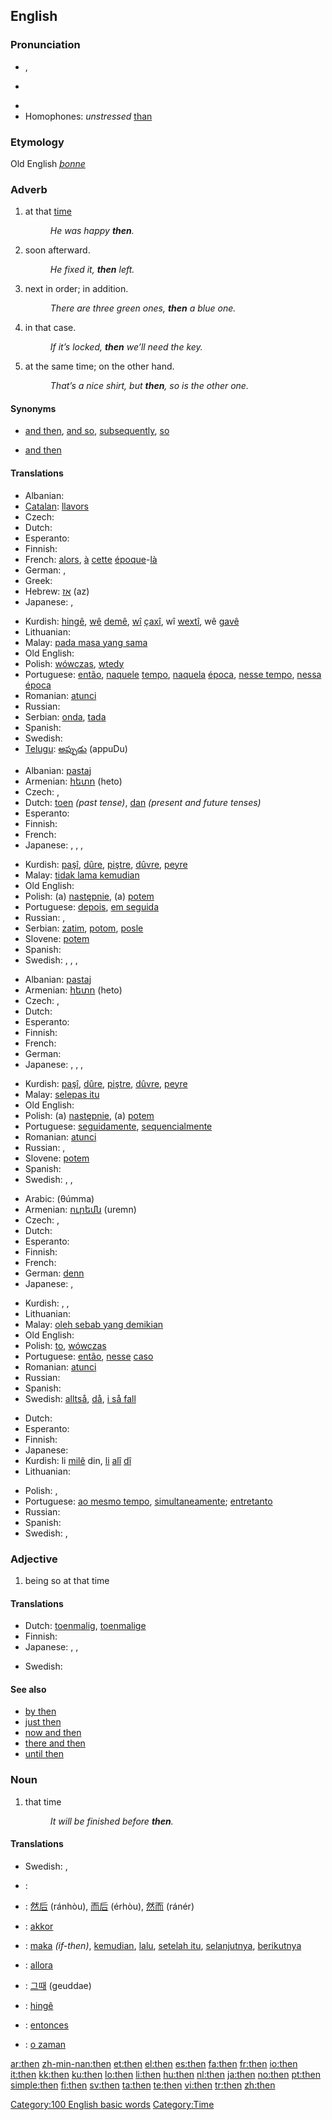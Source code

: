 ==English==

{{rank|like|little|now|78|then|A|should|can}}

===Pronunciation===
* {{a|UK|US}} {{IPA|/ðɛn/}}, {{SAMPA|/DEn/}}
* {{a|Canada}} {{IPA|/ðen/}}
* {{audio|en-us-then.ogg|Audio (US)}}
* Homophones: ''unstressed'' [[than]]<!-- (distinguished in WEAE: /ðæn/) -->
*: {{rhymes|ɛn}}

===Etymology===
Old English ''[[þonne]]''

===Adverb===
{{en-adv|-}}

# at that [[time]]
#: ''He was happy '''then'''.''
# soon afterward.
#: ''He fixed it, '''then''' left.''
# next in order; in addition.
#: ''There are three green ones, '''then''' a blue one.''
# in that case.
#: ''If it’s locked, '''then''' we’ll need the key.''
# at the same time; on the other hand.
#: ''That’s a nice shirt, but '''then''', so is the other one.''

====Synonyms====
* {{sense|soon afterward}} [[and then]], [[and so]], [[subsequently]], [[so]]
* {{sense|next in order}} [[and then]]

====Translations====
{{trans-top|at that time}}
* Albanian: {{t+|sq|atëherë|xs=Albanian}}
* [[Catalan]]: [[llavors]]
* Czech: {{t+|cs|tehdy}}
* Dutch: {{t+|nl|toen}}
* Esperanto: {{t-|eo|tiam|xs=Esperanto}}
* Finnish: {{t|fi|silloin}}
* French: [[alors]], [[à]] [[cette]] [[époque]]-[[là]]
* German: {{t+|de|dann}}, {{t+|de|damals}}
* Greek: {{t+|el|τότε|sc=Grek}}
* Hebrew: [[אז]] (az)
* Japanese: {{t|ja|そのとき|tr=sono toki|sc=Jpan}}, {{t|ja|その時点|tr=sono jiten|sc=Jpan}}
{{trans-mid}}
* Kurdish: [[hingê]], [[wê]] [[dem|demê]], [[wî]] [[çax|çaxî]], wî [[wext|wextî]], wê [[gav|gavê]]
* Lithuanian: {{t|lt|tada}}
* Malay: [[pada masa yang sama]]
* Old English: {{t-|ang|þa|alt=þā|xs=Old English}}
* Polish: [[wówczas]], [[wtedy]]
* Portuguese: [[então]], [[naquele]] [[tempo]], [[naquela]] [[época]], [[nesse tempo]], [[nessa]] [[época]]
* Romanian: [[atunci]]
* Russian: {{t+|ru|тогда|tr=togdá|sc=Cyrl}}
* Serbian: [[onda]], [[tada]]
* Spanish: {{t+|es|entonces}}
* Swedish: {{t+|sv|då}}
* [[Telugu]]: [[అప్పుడు]] (appuDu)
{{trans-bottom}}

{{trans-top|soon afterward}}
* Albanian: [[pastaj]]
* Armenian: [[հետո]] (heto)
* Czech: {{t+|cs|pak}}, {{t-|cs|potom}}
* Dutch: [[toen]] ''(past tense)'', [[dan]] ''(present and future tenses)''
* Esperanto: {{t-|eo|tiam|xs=Esperanto}}
* Finnish: {{t|fi|sitten}}
* French: {{t+|fr|puis}}
* Japanese: {{t|ja|それから|tr=sorekara|sc=Jpan}}, {{t|ja|その後|tr=sono ato|sc=Jpan}}, {{t|ja|その後|tr=sono go|sc=Jpan}}, {{t-|ja|そして|tr=soshite|sc=Jpan}}
{{trans-mid}}
* Kurdish: [[paşî]], [[dûre]], [[piştre]], [[dûvre]], [[peyre]]
* Malay: [[tidak lama kemudian]]
* Old English: {{t-|ang|þa|alt=þā|xs=Old English}}
* Polish: (a) [[następnie]], (a) [[potem]]
* Portuguese: [[depois]], [[em seguida]]
* Russian: {{t+|ru|затем|tr=zatém|sc=Cyrl}}, {{t+|ru|потом|tr=potóm|sc=Cyrl}}
* Serbian: [[zatim]], [[potom]], [[posle]]
* Slovene: [[potem]]
* Spanish: {{t-|es|luego}}
* Swedish: {{t-|sv|därpå}}, {{t+|sv|sen}}, {{t+|sv|sedan}}, {{t+|sv|så}}
{{trans-bottom}}

{{trans-top|next in order}}
* Albanian: [[pastaj]]
* Armenian: [[հետո]] (heto)
* Czech: {{t+|cs|pak}}, {{t-|cs|potom}}
* Dutch: {{t+|nl|dan}}
* Esperanto: {{t-|eo|tiam|xs=Esperanto}}
* Finnish: {{t|fi|sitten}}
* French: {{t+|fr|puis}}
* German: {{t+|de|danach}}
* Japanese: {{t|ja|それから|tr=sorekara|sc=Jpan}}, {{t|ja|その後|tr=sono ato|sc=Jpan}}, {{t|ja|その後|tr=sono go|sc=Jpan}}, {{t|ja|次に|tr=tsugini|sc=Jpan}}
{{trans-mid}}
* Kurdish: [[paşî]], [[dûre]], [[piştre]], [[dûvre]], [[peyre]]
* Malay: [[selepas itu]]
* Old English: {{t-|ang|þa|alt=þā|xs=Old English}}
* Polish: (a) [[następnie]], (a) [[potem]]
* Portuguese: [[seguidamente]], [[sequencialmente]]
* Romanian: [[atunci]]
* Russian: {{t+|ru|затем|tr=zatém|sc=Cyrl}}, {{t+|ru|потом|tr=potóm|sc=Cyrl}}
* Slovene: [[potem]]
* Spanish: {{t-|es|después}}
* Swedish: {{t+|sv|dessutom}}, {{t+|sv|sen}}, {{t+|sv|sedan}}
{{trans-bottom}}

{{trans-top|in that case}}
* Arabic: {{Arab|[[ثم]]}} (θúmma)
* Armenian: [[ուրեմն]] (uremn)
* Czech: {{t+|cs|pak}}, {{t-|cs|potom}}
* Dutch: {{t+|nl|dan}}
* Esperanto: {{t-|eo|tiam|xs=Esperanto}}
* Finnish: {{t|fi|niin}}
* French: {{t+|fr|alors}}
* German: [[denn]]
* Japanese: {{t|ja|そのとき|tr=sonotoki|sc=Jpan}}, {{t-|ja|だから|tr=dakara|sc=Jpan}}
{{trans-mid}}
* Kurdish: {{t+|ku|pa}}, {{t+|ku|de}}, {{t+|ku|madem}}
* Lithuanian: {{t|lt|tada}}
* Malay: [[oleh sebab yang demikian]]
* Old English: {{t-|ang|þa|alt=þā|xs=Old English}}
* Polish: [[to]], [[wówczas]]
* Portuguese: [[então]], [[nesse]] [[caso]]
* Romanian: [[atunci]]
* Russian: {{t+|ru|тогда|tr=togdá|sc=Cyrl}}
* Spanish: {{t+|es|entonces}}
* Swedish: [[alltså]], [[då]], [[i så fall]]
{{trans-bottom}}

{{trans-top|at the same time; on the other hand}}
* Dutch: {{t|nl|trouwens}}
* Esperanto: {{t-|eo|tamen|xs=Esperanto}}
* Finnish: {{t|fi|toisaalta}}
* Japanese: {{t|ja|そのとき|tr=sonotoki|sc=Jpan}}
* Kurdish: li [[mil|milê]] din, [[li]] [[alî]] [[dî]]
* Lithuanian: {{t|lt|tada}}
{{trans-mid}}
* Polish: {{t+|pl|również}}, {{t+|pl|także}}
* Portuguese: [[ao mesmo tempo]], [[simultaneamente]]; [[entretanto]]
* Russian: {{t+|ru|тогда|tr=togdá|sc=Cyrl}}
* Spanish: {{t+|es|también}}
* Swedish: {{t-|sv|samtidigt}}, {{t+|sv|å andra sidan}}
{{trans-bottom}}

===Adjective===
{{en-adj|-}}

# being so at that time

====Translations====
{{trans-top|being so at that time}}
* Dutch: [[toenmalig]], [[toenmalige]]
* Finnish: {{t-|fi|silloinen}}
* Japanese: {{t|ja|当時|tr=touji|sc=Jpan}}, {{t|ja|そのとき|tr=sono toki|sc=Jpan}}, {{t|ja|その時点|tr=sono jiten|sc=Jpan}}
{{trans-mid}}
* Swedish: {{t-|sv|dåvarande}}
{{trans-bottom}}

====See also====
* [[by then]]
* [[just then]]
* [[now and then]]
* [[there and then]]
* [[until then]]

===Noun===
{{en-noun|-}}

# that time
#: ''It will be finished before '''then'''.''

====Translations====
{{trans-top|being so at that time}}
* Swedish: {{t+|sv|dess}}, {{t+|sv|då}}
{{trans-mid}}
{{trans-bottom}}

{{checktrans-top}}
* {{ttbc|Arabic}}: {{Arab|[[ثم]]}} {{unicode|(θúmma)}}
* {{ttbc|Chinese}}: [[然后]] (ránhòu), [[而后]] (érhòu), [[然而]] (ránér)
* {{ttbc|Hungarian}}: [[akkor]]
* {{ttbc|Indonesian}}: [[maka]] ''(if-then)'', [[kemudian]], [[lalu]], [[setelah itu]], [[selanjutnya]], [[berikutnya]]
* {{ttbc|Italian}}: [[allora]]
* {{ttbc|Korean}}: [[그때]] (geuddae)
* {{ttbc|Kurdish}}: [[hingê]]
* {{ttbc|Spanish}}: [[entonces]]
* {{ttbc|Turkish}}: [[o zaman]]
{{checktrans-bottom}}

[[Category:100 English basic words]]
[[Category:Time]]

[[ar:then]]
[[zh-min-nan:then]]
[[et:then]]
[[el:then]]
[[es:then]]
[[fa:then]]
[[fr:then]]
[[io:then]]
[[it:then]]
[[kk:then]]
[[ku:then]]
[[lo:then]]
[[li:then]]
[[hu:then]]
[[nl:then]]
[[ja:then]]
[[no:then]]
[[pt:then]]
[[simple:then]]
[[fi:then]]
[[sv:then]]
[[ta:then]]
[[te:then]]
[[vi:then]]
[[tr:then]]
[[zh:then]]